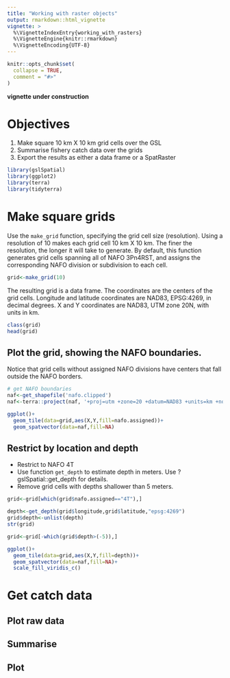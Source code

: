 ```yaml
---
title: "Working with raster objects"
output: rmarkdown::html_vignette
vignette: >
  %\VignetteIndexEntry{working_with_rasters}
  %\VignetteEngine{knitr::rmarkdown}
  %\VignetteEncoding{UTF-8}
---
```


```r
knitr::opts_chunk$set(
  collapse = TRUE,
  comment = "#>"
)
```


**vignette under construction**

# Objectives

  1. Make square 10 km X 10 km grid cells over the GSL
  2. Summarise fishery catch data over the grids
  3. Export the results as either a data frame or a SpatRaster
  
  
```r
library(gslSpatial)
library(ggplot2)
library(terra)
library(tidyterra)
```

# Make square grids
Use the `make_grid` function, specifying the grid cell size (resolution). Using a resolution of 10 makes each grid cell 10 km X 10 km. The finer the resolution, the longer it will take to generate. By default, this function generates grid cells spanning all of NAFO 3Pn4RST, and assigns the corresponding NAFO division or subdivision to each cell.

```r
grid<-make_grid(10)
```

The resulting grid is a data frame. The coordinates are the centers of the grid cells. Longitude and latitude coordinates are NAD83, EPSG:4269, in decimal degrees. X and Y coordinates are NAD83, UTM zone 20N, with units in km.
```r
class(grid)
head(grid)
```

## Plot the grid, showing the NAFO boundaries.
Notice that grid cells without assigned NAFO divisions have centers that fall outside the NAFO borders.
```r
# get NAFO boundaries
naf<-get_shapefile('nafo.clipped')
naf<-terra::project(naf, '+proj=utm +zone=20 +datum=NAD83 +units=km +no_defs')

ggplot()+
  geom_tile(data=grid,aes(X,Y,fill=nafo.assigned))+
  geom_spatvector(data=naf,fill=NA)
```

## Restrict by location and depth

  + Restrict to NAFO 4T
  + Use function `get_depth` to estimate depth in meters. Use ?gslSpatial::get_depth for details.
  + Remove grid cells with depths shallower than 5 meters.
```r
grid<-grid[which(grid$nafo.assigned=="4T"),]

depth<-get_depth(grid$longitude,grid$latitude,"epsg:4269")
grid$depth<-unlist(depth)
str(grid)

grid<-grid[-which(grid$depth>(-5)),]

ggplot()+
  geom_tile(data=grid,aes(X,Y,fill=depth))+
  geom_spatvector(data=naf,fill=NA)+
  scale_fill_viridis_c()
```

# Get catch data

## Plot raw data

## Summarise

## Plot



